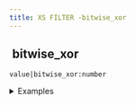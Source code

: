 ```yaml
---
title: XS FILTER -bitwise_xor
---
```


## <img src="../assets/docuBadge (11).png" alt="" data-size="line"> bitwise\_xor <a href="#xsbitwise_xor" id="xsbitwise_xor"></a>

`value|bitwise_xor:number`

<details>

<summary>Examples</summary>

```javascript
5|bitwise_xor:3    // Returns 6
12|bitwise_xor:10  // Returns 6
```

</details>

